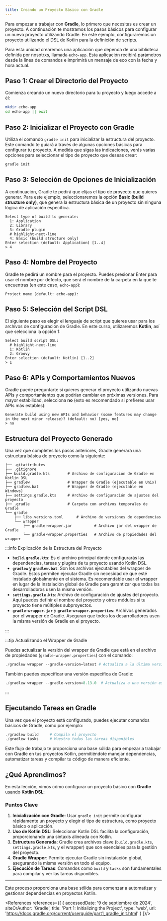 ```yaml
---
title: Creando un Proyecto Básico con Gradle
---
```


<ReadingTime/>
<GitHubRepoLink repo={"echo-app-kt"} user={"r8vnhill"} />

Para empezar a trabajar con **Gradle**, lo primero que necesitas es crear un proyecto. A continuación te mostramos los pasos básicos para configurar un nuevo proyecto utilizando Gradle. En este ejemplo, configuraremos un proyecto utilizando el DSL de Kotlin para la definición de scripts.

Para esta unidad crearemos una aplicación que dependa de una biblioteca definida por nosotrxs, llamada `echo-app`. Esta aplicación recibirá parámetros desde la línea de comandos e imprimirá un mensaje de eco con la fecha y hora actual.

## Paso 1: Crear el Directorio del Proyecto

Comienza creando un nuevo directorio para tu proyecto y luego accede a él:

```bash
mkdir echo-app
cd echo-app || exit
```

## Paso 2: Inicializar el Proyecto con Gradle

Utiliza el comando `gradle init` para inicializar la estructura del proyecto. Este comando te guiará a través de algunas opciones básicas para configurar tu proyecto. A medida que sigas las indicaciones, verás varias opciones para seleccionar el tipo de proyecto que deseas crear:

```bash
gradle init
```

## Paso 3: Selección de Opciones de Inicialización

A continuación, Gradle te pedirá que elijas el tipo de proyecto que quieres generar. Para este ejemplo, seleccionaremos la opción **Basic (build structure only)**, que genera la estructura básica de un proyecto sin ninguna lógica de aplicación específica.

```text
Select type of build to generate:
  1: Application
  2: Library
  3: Gradle plugin
  # highlight-next-line
  4: Basic (build structure only)
Enter selection (default: Application) [1..4]
> 4
```

## Paso 4: Nombre del Proyecto

Gradle te pedirá un nombre para el proyecto. Puedes presionar Enter para usar el nombre por defecto, que será el nombre de la carpeta en la que te encuentras (en este caso, `echo-app`):

```text
Project name (default: echo-app):
```

## Paso 5: Selección del Script DSL

El siguiente paso es elegir el lenguaje de script que quieres usar para los archivos de configuración de Gradle. En este curso, utilizaremos **Kotlin**, así que selecciona la opción 1:

```text
Select build script DSL:
  # highlight-next-line
  1: Kotlin
  2: Groovy
Enter selection (default: Kotlin) [1..2]
> 1
```

## Paso 6: APIs y Comportamientos Nuevos

Gradle puede preguntarte si quieres generar el proyecto utilizando nuevas APIs y comportamientos que podrían cambiar en próximas versiones. Para mayor estabilidad, selecciona **no** (esto es recomendado si prefieres usar APIs más estables):

```
Generate build using new APIs and behavior (some features may change in the next minor release)? (default: no) [yes, no]
> no
```

## Estructura del Proyecto Generado

Una vez que completes los pasos anteriores, Gradle generará una estructura básica de proyecto como la siguiente:

```text title="./echo-app/"
├── .gitattributes
├── .gitignore
├── build.gradle.kts        # Archivo de configuración de Gradle en Kotlin DSL
├── gradlew                 # Wrapper de Gradle (ejecutable en Unix)
├── gradlew.bat             # Wrapper de Gradle (ejecutable en Windows)
├── settings.gradle.kts     # Archivo de configuración de ajustes del proyecto
├── .gradle                 # Carpeta con archivos temporales de Gradle
└── gradle
    ├── libs.versions.toml      # Archivo de versiones de dependencias
    └── wrapper
        ├── gradle-wrapper.jar          # Archivo jar del wrapper de Gradle
        └── gradle-wrapper.properties   # Archivo de propiedades del wrapper
```

:::info Explicación de la Estructura del Proyecto

- **`build.gradle.kts`**: Es el archivo principal donde configurarás las dependencias, tareas y plugins de tu proyecto usando Kotlin DSL.
- **`gradlew` y `gradlew.bat`**: Son los archivos ejecutables del wrapper de Gradle. Estos permiten ejecutar Gradle sin necesidad de que esté instalado globalmente en el sistema. Es recomendable usar el wrapper en lugar de la instalación global de Gradle para garantizar que todxs lxs desarrolladorxs usen la misma versión.
- **`settings.gradle.kts`**: Archivo de configuración de ajustes del proyecto. Aquí puedes definir el nombre del proyecto y otros módulos si tu proyecto tiene múltiples subproyectos.
- **`gradle-wrapper.jar`** y **`gradle-wrapper.properties`**: Archivos generados por el wrapper de Gradle. Aseguran que todos los desarrolladores usen la misma versión de Gradle en el proyecto.

:::

:::tip Actualizando el Wrapper de Gradle

Puedes actualizar la versión del wrapper de Gradle que está en el archivo de propiedades (`gradle-wrapper.properties`) con el comando:

```powershell
./gradlew wrapper --gradle-version=latest # Actualiza a la última versión de Gradle
```

También puedes especificar una versión específica de Gradle:

```powershell
./gradlew wrapper --gradle-version=8.13.0  # Actualiza a una versión específica de Gradle
```

:::

## Ejecutando Tareas en Gradle

Una vez que el proyecto está configurado, puedes ejecutar comandos básicos de Gradle, como por ejemplo:

```powershell
./gradlew build     # Compila el proyecto
./gradlew tasks     # Muestra todas las tareas disponibles
```

Este flujo de trabajo te proporciona una base sólida para empezar a trabajar con Gradle en tus proyectos Kotlin, permitiéndote manejar dependencias, automatizar tareas y compilar tu código de manera eficiente.

## ¿Qué Aprendimos?

En esta lección, vimos cómo configurar un proyecto básico con **Gradle** usando **Kotlin DSL**:

### Puntos Clave

1. **Inicialización con Gradle**: Usar `gradle init` permite configurar rápidamente un proyecto y elegir el tipo de estructura, como proyecto básico o aplicación.
2. **Uso de Kotlin DSL**: Seleccionar Kotlin DSL facilita la configuración, proporcionando una sintaxis alineada con Kotlin.
3. **Estructura Generada**: Gradle crea archivos clave (`build.gradle.kts`, `settings.gradle.kts`, y el wrapper) que son esenciales para la gestión del proyecto.
4. **Gradle Wrapper**: Permite ejecutar Gradle sin instalación global, asegurando la misma versión en todo el equipo.
5. **Ejecución de Tareas**: Comandos como `build` y `tasks` son fundamentales para compilar y ver las tareas disponibles.

---

Este proceso proporciona una base sólida para comenzar a automatizar y gestionar dependencias en proyectos Kotlin.

<div className="language-card-container">
  <LanguageCards.CMakeCard link="/docs/build-systems/init/cmake" />
  <LanguageCards.NxCard link="/docs/build-systems/init/nx" />
  <LanguageCards.MavenCard link="/docs/build-systems/init/maven" />
  <LanguageCards.PdmCard link="/docs/build-systems/init/pdm" />
</div>

<References references={[
    {
        accessedDate: '9 de septiembre de 2024',
        siteOrAuthor: 'Gradle',
        title: 'Part 1: Initializing the Project',
        type: 'web',
        url: 'https://docs.gradle.org/current/userguide/part1_gradle_init.html'
    }
]}/>
